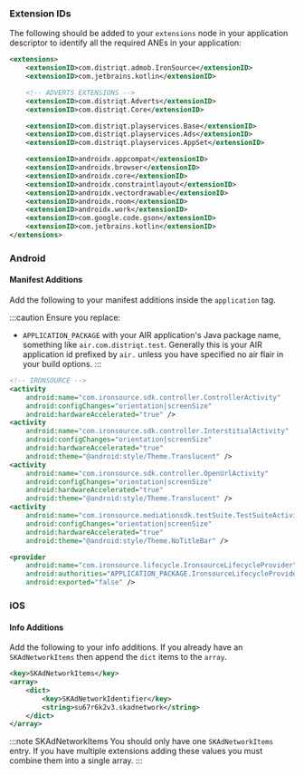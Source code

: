 
### Extension IDs

The following should be added to your `extensions` node in your application descriptor to identify all the required ANEs in your application:

```xml
<extensions>
	<extensionID>com.distriqt.admob.IronSource</extensionID>
	<extensionID>com.jetbrains.kotlin</extensionID>

	<!-- ADVERTS EXTENSIONS -->
	<extensionID>com.distriqt.Adverts</extensionID>
	<extensionID>com.distriqt.Core</extensionID>

	<extensionID>com.distriqt.playservices.Base</extensionID>
	<extensionID>com.distriqt.playservices.Ads</extensionID>
	<extensionID>com.distriqt.playservices.AppSet</extensionID>

	<extensionID>androidx.appcompat</extensionID>
	<extensionID>androidx.browser</extensionID>
	<extensionID>androidx.core</extensionID>
	<extensionID>androidx.constraintlayout</extensionID>
	<extensionID>androidx.vectordrawable</extensionID>
	<extensionID>androidx.room</extensionID>
	<extensionID>androidx.work</extensionID>
	<extensionID>com.google.code.gson</extensionID>
	<extensionID>com.jetbrains.kotlin</extensionID>
</extensions>
```

### Android

#### Manifest Additions

Add the following to your manifest additions inside the `application` tag. 

:::caution
Ensure you replace:
-  `APPLICATION_PACKAGE` with your AIR application's Java package name, something like `air.com.distriqt.test`. Generally this is your AIR application id prefixed by `air.` unless you have specified no air flair in your build options.
:::

```xml
<!-- IRONSOURCE -->
<activity
    android:name="com.ironsource.sdk.controller.ControllerActivity"
    android:configChanges="orientation|screenSize"
    android:hardwareAccelerated="true" />
<activity
    android:name="com.ironsource.sdk.controller.InterstitialActivity"
    android:configChanges="orientation|screenSize"
    android:hardwareAccelerated="true"
    android:theme="@android:style/Theme.Translucent" />
<activity
    android:name="com.ironsource.sdk.controller.OpenUrlActivity"
    android:configChanges="orientation|screenSize"
    android:hardwareAccelerated="true"
    android:theme="@android:style/Theme.Translucent" />
<activity
    android:name="com.ironsource.mediationsdk.testSuite.TestSuiteActivity"
    android:configChanges="orientation|screenSize"
    android:hardwareAccelerated="true"
    android:theme="@android:style/Theme.NoTitleBar" />

<provider
    android:name="com.ironsource.lifecycle.IronsourceLifecycleProvider"
    android:authorities="APPLICATION_PACKAGE.IronsourceLifecycleProvider"
    android:exported="false" />
```



### iOS

#### Info Additions

Add the following to your info additions. If you already have an `SKAdNetworkItems` then append the `dict` items to the `array`.

```xml
<key>SKAdNetworkItems</key>
<array>
    <dict>
        <key>SKAdNetworkIdentifier</key>
        <string>su67r6k2v3.skadnetwork</string>
    </dict>
</array>
```

:::note SKAdNetworkItems
You should only have one `SKAdNetworkItems` entry. If you have multiple extensions adding these values you must combine them into a single array.
:::

